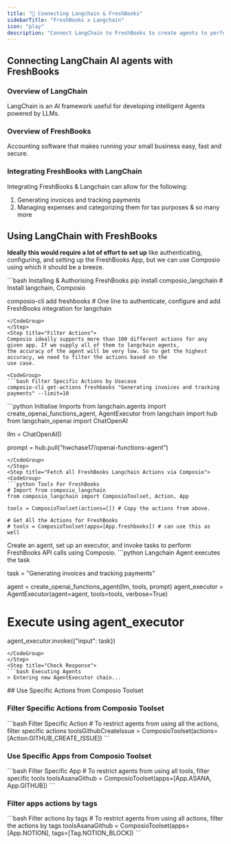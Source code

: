 ```yaml
---
title: "🚀 Connecting Langchain & FreshBooks"
sidebarTitle: "FreshBooks x Langchain"
icon: "play"
description: "Connect LangChain to FreshBooks to create agents to perform tasks using natural language"
---
```


## Connecting LangChain AI agents with FreshBooks

### Overview of LangChain

LangChain is an AI framework useful for developing intelligent Agents powered by LLMs.

### Overview of FreshBooks

Accounting software that makes running your small business easy, fast and secure.

### Integrating FreshBooks with LangChain

Integrating FreshBooks & Langchain can allow for the following:

1. Generating invoices and tracking payments
2. Managing expenses and categorizing them for tax purposes
& so many more

## Using LangChain with FreshBooks

<Steps>
<Step title="Setting Up the Environment">

**Ideally this would require a lot of effort to set up** like authenticating, configuring, and setting up the FreshBooks App, but we can use Composio using which it should be a breeze.

<CodeGroup>
```bash Installing & Authorising FreshBooks
pip install composio_langchain # Install langchain, Composio 

composio-cli add freshbooks # One line to authenticate, configure and add FreshBooks integration for langchain
```
</CodeGroup>
</Step>
<Step title="Filter Actions">
Composio ideally supports more than 100 different actions for any given app. If we supply all of them to langchain agents, 
the accuracy of the agent will be very low. So to get the highest accuracy, we need to filter the actions based on the 
use case.

<CodeGroup>
```bash Filter Specific Actions by Usecase
composio-cli get-actions freshbooks "Generating invoices and tracking payments" --limit=10
```
</CodeGroup>

</Step>
<Step title="Import Base Packages">

<CodeGroup>
```python Initialise Imports
from langchain.agents import create_openai_functions_agent, AgentExecutor
from langchain import hub
from langchain_openai import ChatOpenAI


llm = ChatOpenAI()

prompt = hub.pull("hwchase17/openai-functions-agent")
```
</CodeGroup>
</Step>
<Step title="Fetch all FreshBooks Langchain Actions via Composio">
<CodeGroup>
```python Tools For FreshBooks
# Import from composio_langchain
from composio_langchain import ComposioToolset, Action, App

tools = ComposioToolset(actions=[]) # Copy the actions from above. 

# Get All the Actions for FreshBooks
# tools = ComposioToolset(apps=[App.freshbooks]) # can use this as well
```
</CodeGroup>
</Step>
<Step title="Execute the Agent">
Create an agent, set up an executor, and invoke tasks to perform FreshBooks API calls using Composio. 
<CodeGroup>
```python Langchain Agent executes the task

task = "Generating invoices and tracking payments"

agent = create_openai_functions_agent(llm, tools, prompt)
agent_executor = AgentExecutor(agent=agent, tools=tools, verbose=True)

# Execute using agent_executor
agent_executor.invoke({"input": task})
```
</CodeGroup>
</Step>
<Step title="Check Response">
```bash Executing Agents
> Entering new AgentExecutor chain...
```
</Step>
</Steps>
## Use Specific Actions from Composio Toolset

### Filter Specific Actions from Composio Toolset

<CodeGroup>
```bash Filter Specific Action
# To restrict agents from using all the actions, filter specific actions
toolsGithubCreateIssue = ComposioToolset(actions=[Action.GITHUB_CREATE_ISSUE])
```
</CodeGroup>

### Use Specific Apps from Composio Toolset
<CodeGroup>
```bash Filter Specific App
# To restrict agents from using all tools, filter specific tools
toolsAsanaGithub = ComposioToolset(apps=[App.ASANA, App.GITHUB])
```
</CodeGroup>

### Filter apps actions by tags 
<CodeGroup>
```bash Filter actions by tags
# To restrict agents from using all actions, filter the actions by tags
toolsAsanaGithub = ComposioToolset(apps=[App.NOTION], tags=[Tag.NOTION_BLOCK])
```
</CodeGroup>

